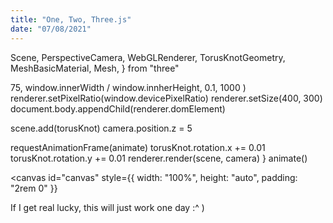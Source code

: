```yaml
---
title: "One, Two, Three.js"
date: "07/08/2021"
---
```


  Scene,
  PerspectiveCamera,
  WebGLRenderer,
  TorusKnotGeometry,
  MeshBasicMaterial,
  Mesh,
} from "three"

<!-- Set up scene, camera and renderer -->

  75,
  window.innerWidth / window.innherHeight,
  0.1,
  1000
)
renderer.setPixelRatio(window.devicePixelRatio)
renderer.setSize(400, 300)
document.body.appendChild(renderer.domElement)

<!-- Set up torus knot -->

scene.add(torusKnot)
camera.position.z = 5

<!-- Render the scene -->

  requestAnimationFrame(animate)
  torusKnot.rotation.x += 0.01
  torusKnot.rotation.y += 0.01
  renderer.render(scene, camera)
}
animate()

<canvas
  id="canvas"
  style={{ width: "100%", height: "auto", padding: "2rem 0" }}
></canvas>

If I get real lucky, this will just work one day :^ )
